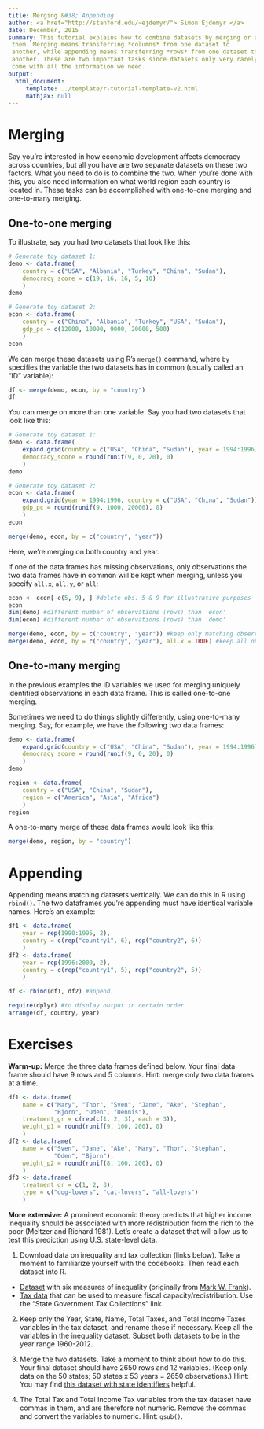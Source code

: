 ```yaml
---
title: Merging &#38; Appending
author: <a href="http://stanford.edu/~ejdemyr/"> Simon Ejdemyr </a> 
date: December, 2015
summary: This tutorial explains how to combine datasets by merging or appending
 them. Merging means transferring *columns* from one dataset to
 another, while appending means transferring *rows* from one dataset to
 another. These are two important tasks since datasets only very rarely
 come with all the information we need. 
output:
  html_document:
     template: ../template/r-tutorial-template-v2.html
     mathjax: null
---
```




Merging
==================

Say you're interested in how economic development affects democracy
across countries, but all you have are two separate datasets on these
two factors. What you need to do is to combine the two.  When you're
done with this, you also need information on what world region each
country is located in. These tasks can be accomplished with one-to-one
merging and one-to-many merging.


One-to-one merging
--------------------

To illustrate, say you had two datasets that look like this: 

```r
# Generate toy dataset 1: 
demo <- data.frame(
    country = c("USA", "Albania", "Turkey", "China", "Sudan"),
    democracy_score = c(19, 16, 16, 5, 10)
    )
demo

# Generate toy dataset 2: 
econ <- data.frame(
    country = c("China", "Albania", "Turkey", "USA", "Sudan"),
    gdp_pc = c(12000, 10000, 9000, 20000, 500)
    )
econ
```

We can merge these datasets using R's `merge()` command, where `by` specifies
the variable the two datasets has in common (usually called an "ID" variable):
```r
df <- merge(demo, econ, by = "country")
df
```

You can merge on more than one variable. Say you had two datasets that look 
like this:
 
```r
# Generate toy dataset 1: 
demo <- data.frame(
    expand.grid(country = c("USA", "China", "Sudan"), year = 1994:1996),
    democracy_score = round(runif(9, 0, 20), 0)
    )
demo

# Generate toy dataset 2: 
econ <- data.frame(
    expand.grid(year = 1994:1996, country = c("USA", "China", "Sudan")),
    gdp_pc = round(runif(9, 1000, 20000), 0)
    )
econ

merge(demo, econ, by = c("country", "year"))
```

Here, we're merging on both country and year. 

If one of the data frames has missing observations, only observations 
the two data frames have in common will be kept when merging, unless
you specify `all.x`, `all.y`, or `all`: 

```r
econ <- econ[-c(5, 9), ] #delete obs. 5 & 9 for illustrative purposes
econ
dim(demo) #different number of observations (rows) than 'econ'
dim(econ) #different number of observations (rows) than 'demo'          

merge(demo, econ, by = c("country", "year")) #keep only matching observations 
merge(demo, econ, by = c("country", "year"), all.x = TRUE) #keep all observations in 'demo'
```


One-to-many merging
------------------------

In the previous examples the ID variables we used for merging uniquely 
identified observations in each data frame. This is called one-to-one
merging. 

Sometimes we need to do things slightly differently, using one-to-many merging. 
Say, for example, we have the following two data frames: 

```r
demo <- data.frame(
    expand.grid(country = c("USA", "China", "Sudan"), year = 1994:1996),
    democracy_score = round(runif(9, 0, 20), 0)
    )
demo

region <- data.frame(
    country = c("USA", "China", "Sudan"), 
    region = c("America", "Asia", "Africa")
    )
region
```

A one-to-many merge of these data frames would look like this: 

```r
merge(demo, region, by = "country")
```


Appending
===============

Appending means matching datasets vertically. We can do this in R using 
`rbind()`. The two dataframes you're appending must have identical 
variable names. Here's an example: 

```r
df1 <- data.frame(
    year = rep(1990:1995, 2),
    country = c(rep("country1", 6), rep("country2", 6))
    )
df2 <- data.frame(
    year = rep(1996:2000, 2),
    country = c(rep("country1", 5), rep("country2", 5))
    )

df <- rbind(df1, df2) #append

require(dplyr) #to display output in certain order
arrange(df, country, year)
```



Exercises 
==============

**Warm-up:** Merge the three data frames defined below. Your final data
frame should have 9 rows and 5 columns. Hint: merge only two data
frames at a time.

```r
df1 <- data.frame(
    name = c("Mary", "Thor", "Sven", "Jane", "Ake", "Stephan",
             "Bjorn", "Oden", "Dennis"),
    treatment_gr = c(rep(c(1, 2, 3), each = 3)),
    weight_p1 = round(runif(9, 100, 200), 0)
    )
df2 <- data.frame(
    name = c("Sven", "Jane", "Ake", "Mary", "Thor", "Stephan", 
             "Oden", "Bjorn"),
    weight_p2 = round(runif(8, 100, 200), 0)
    )                           
df3 <- data.frame(
    treatment_gr = c(1, 2, 3),
    type = c("dog-lovers", "cat-lovers", "all-lovers")
    )

```


**More extensive:** A prominent economic theory predicts that higher
income inequality should be associated with more redistribution from
the rich to the poor (Meltzer and Richard 1981). Let's create a
dataset that will allow us to test this prediction using
U.S. state-level data.

1. Download data on inequality and tax collection (links below). Take
a moment to familiarize yourself with the codebooks. Then read each
dataset into R.
* [Dataset](../data/Frank_All_v97.csv) with six measures of inequality
(originally from [Mark W. Frank](http://www.shsu.edu/eco_mwf/inequality.html)). 
* [Tax data](http://www.census.gov/govs/statetax/historical_data.html) that
can be used to measure fiscal capacity/redistribution. Use 
the "State Government Tax Collections" link. 



2. Keep only the Year, State, Name, Total Taxes, and Total Income
Taxes variables in the tax dataset, and rename these if
necessary. Keep all the variables in the inequality dataset. Subset
both datasets to be in the year range 1960-2012. 

3. Merge the two datasets. Take a moment to think about how to do
this. Your final dataset should have 2650 rows and 12 variables. (Keep
only data on the 50 states; 50 states x 53 years = 2650 observations.)
Hint: You may find [this dataset with state identifiers](../data/State_FIPS.csv) 
helpful. 

4. The Total Tax and Total Income Tax variables from the tax dataset have
commas in them, and are therefore not numeric. Remove the commas and 
convert the variables to numeric. Hint: `gsub()`. 







